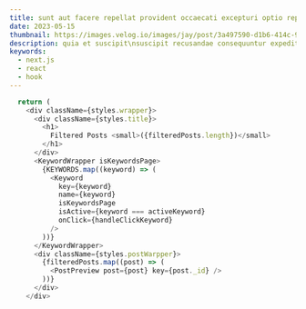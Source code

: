 ```yaml
---
title: sunt aut facere repellat provident occaecati excepturi optio reprehenderit
date: 2023-05-15
thumbnail: https://images.velog.io/images/jay/post/3a497590-d1b6-414c-9f3f-7b6c7eb18f6d/img.png
description: quia et suscipit\nsuscipit recusandae consequuntur expedita et cum\nreprehenderit molestiae ut ut quas totam\nnostrum rerum est autem sunt rem eveniet architecto
keywords:
  - next.js
  - react
  - hook
---
```


```js
  return (
    <div className={styles.wrapper}>
      <div className={styles.title}>
        <h1>
          Filtered Posts <small>({filteredPosts.length})</small>
        </h1>
      </div>
      <KeywordWrapper isKeywordsPage>
        {KEYWORDS.map((keyword) => (
          <Keyword
            key={keyword}
            name={keyword}
            isKeywordsPage
            isActive={keyword === activeKeyword}
            onClick={handleClickKeyword}
          />
        ))}
      </KeywordWrapper>
      <div className={styles.postWarpper}>
        {filteredPosts.map((post) => (
          <PostPreview post={post} key={post._id} />
        ))}
      </div>
    </div>
```

